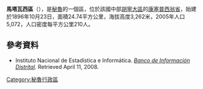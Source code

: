 '''馬塔瓦西區'''（{{lang-es|Distrito de Matahuasi}}），是[[秘魯|秘魯]]的一個區，位於該國中部[[胡寧大區|胡寧大區]]的[[康塞普西翁省_(秘魯)|康塞普西翁省]]，始建於1896年10月23日，面積24.74平方公里，海拔高度3,262米，2005年人口5,072，人口密度每平方公里210人。

==參考資料==
*{{es icon}} Instituto Nacional de Estadística e Informática. ''[https://web.archive.org/web/20080423164200/http://desa.inei.gob.pe/mapas/bid/ Banco de Información Distrital]''. Retrieved April 11, 2008.

{{Peru-geo-stub}}
[[Category:秘魯行政區|Category:秘魯行政區]]